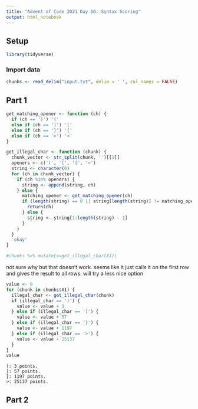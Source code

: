 ```yaml
---
title: "Advent of Code 2021 Day 10: Syntax Scoring"
output: html_notebook
---
```


## Setup

```r
library(tidyverse)
```

### Import data

```r
chunks <- read_delim("input.txt", delim = ' ', col_names = FALSE)
```

## Part 1

```r
get_matching_opener <- function (ch) {
  if (ch == ')') '('
  else if (ch == ']') '['
  else if (ch == '}') '{'
  else if (ch == '>') '<'
}

get_illegal_char <- function (chunk) {
  chunk_vector <- str_split(chunk, '')[[1]]
  openers <- c('(', '[', '{', '<')
  string <- character(0)
  for (ch in chunk_vector) {
    if (ch %in% openers) {
      string <- append(string, ch)
    } else {
      matching_opener <- get_matching_opener(ch)
      if (length(string) == 0 || string[length(string)] != matching_opener)  {
        return(ch)
      } else {
        string <- string[1:length(string) - 1]
      }
    }
  }
  'okay'
}
```

```r
#chunks %>% mutate(x=get_illegal_char(X1))
```
not sure why but that doesn't work. seems like it just calls it on the first row and gives the result to all rows. will try a less nice option 

```r
value <- 0
for (chunk in chunks$X1) {
  illegal_char <- get_illegal_char(chunk)
  if (illegal_char == ')') {
    value <- value + 3
  } else if (illegal_char == ']') {
    value <- value + 57
  } else if (illegal_char == '}') {
    value <- value + 1197
  } else if (illegal_char == '>') {
    value <- value + 25137
  } 
}
value
```

    ): 3 points.
    ]: 57 points.
    }: 1197 points.
    >: 25137 points.


## Part 2

```r

```
